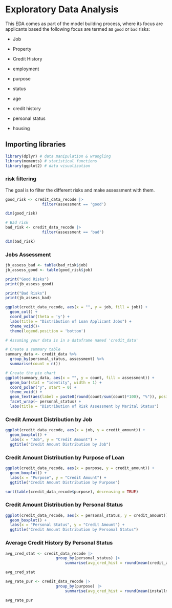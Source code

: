 # Exploratory Data Analysis

This EDA comes as part of the model building process, where its focus are applicants based the following focus are termed as `good` or `bad` risks:

-   Job

-   Property

-   Credit History

-   employment

-   purpose

-   status

-   age

-   credit history

-   personal status

-   housing

## Importing libraries

```r
library(dplyr) # data manipulation & wrangling
library(moments) # statistical functions
library(ggplot2) # data visualization
```

### risk filtering

The goal is to filter the different risks and make assessment with them.

```r
good_risk <- credit_data_recode |> 
                filter(assessment == 'good')

dim(good_risk)
```

```r
# Bad risk
bad_risk <- credit_data_recode |> 
                filter(assessment == 'bad')

dim(bad_risk)
```

### Jobs Assessment

```r
jb_assess_bad <- table(bad_risk$job)
jb_assess_good <- table(good_risk$job)

print("Good Risks")
print(jb_assess_good)

print("Bad Risks")
print(jb_assess_bad)

```

```r
ggplot(credit_data_recode, aes(x = "", y = job, fill = job)) +
  geom_col() +
  coord_polar(theta = 'y') +
  labs(title = "Distribution of Loan Applicant Jobs") +
  theme_void()+
  theme(legend.position = 'bottom') 
```

```r
# Assuming your data is in a dataframe named 'credit_data'

# Create a summary table
summary_data <- credit_data %>%
  group_by(personal_status, assessment) %>%
  summarise(count = n())

# Create the pie chart
ggplot(summary_data, aes(x = "", y = count, fill = assessment)) +
  geom_bar(stat = "identity", width = 1) +
  coord_polar("y", start = 0) +
  theme_void() +
  geom_text(aes(label = paste0(round(count/sum(count)*100), "%")), position = position_stack(vjust = 0.5)), group = assessment) +  # Group by assessment within each facet
  facet_wrap(~ personal_status) +
  labs(title = "Distribution of Risk Assessment by Marital Status")
```

### Credit Amount Distribution by Job

```r
ggplot(credit_data_recode, aes(x = job, y = credit_amount)) +
  geom_boxplot() +
  labs(x = "Job", y = "Credit Amount") +
  ggtitle("Credit Amount Distribution by Job")
```

### Credit Amount Distribution by Purpose of Loan

```r
ggplot(credit_data_recode, aes(x = purpose, y = credit_amount)) +
  geom_boxplot() +
  labs(x = "Purpose", y = "Credit Amount") +
  ggtitle("Credit Amount Distribution by Purpose")
```

```r
sort(table(credit_data_recode$purpose), decreasing = TRUE)
```

### Credit Amount Distribution by Personal Status

```r
ggplot(credit_data_recode, aes(x = personal_status, y = credit_amount)) +
  geom_boxplot() +
  labs(x = "Personal Status", y = "Credit Amount") +
  ggtitle("Credit Amount Distribution by Personal Status")
```

### Average Credit History By Personal Status

```r
avg_cred_stat <- credit_data_recode |> 
                      group_by(personal_status) |> 
                          summarise(avg_cred_hist = round(mean(credit_amount), 0))

avg_cred_stat
```

```r
avg_rate_pur <- credit_data_recode |> 
                      group_by(purpose) |> 
                          summarise(avg_cred_hist = round(mean(installment_rate), 0))

avg_rate_pur
```
